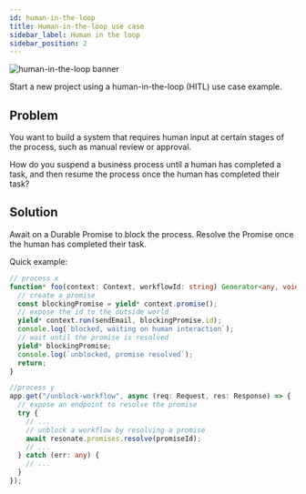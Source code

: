 ```yaml
---
id: human-in-the-loop
title: Human-in-the-loop use case
sidebar_label: Human in the loop
sidebar_position: 2
---
```


![human-in-the-loop banner](/img/human-in-the-loop-graphic.svg)

Start a new project using a human-in-the-loop (HITL) use case example.


<CloneRepoGrid>
  <CloneRepoCard
    sdk="Python SDK"
    description="Human-in-the-loop use case project example"
    link="https://github.com/resonatehq-examples/example-human-in-the-loop-py"
  />
  <CloneRepoCard
    sdk="TypeScript SDK"
    description="Human-in-the-loop use case project example"
    link="https://github.com/resonatehq-examples/example-human-in-the-loop-ts"
  />
</CloneRepoGrid>

## Problem

You want to build a system that requires human input at certain stages of the process, such as manual review or approval.

How do you suspend a business process until a human has completed a task, and then resume the process once the human has completed their task?

## Solution

Await on a Durable Promise to block the process.
Resolve the Promise once the human has completed their task.

Quick example:

```typescript
// process x
function* foo(context: Context, workflowId: string) Generator<any, void, any> {
  // create a promise
  const blockingPromise = yield* context.promise();
  // expose the id to the outside world
  yield* context.run(sendEmail, blockingPromise.id);
  console.log(`blocked, waiting on human interaction`);
  // wait until the promise is resolved
  yield* blockingPromise;
  console.log(`unblocked, promise resolved`);
  return;
}

//process y
app.get("/unblock-workflow", async (req: Request, res: Response) => {
  // expose an endpoint to resolve the promise
  try {
    // ...
    // unblock a workflow by resolving a promise
    await resonate.promises.resolve(promiseId);
    // ...
  } catch (err: any) {
    // ...
  }
});
```
